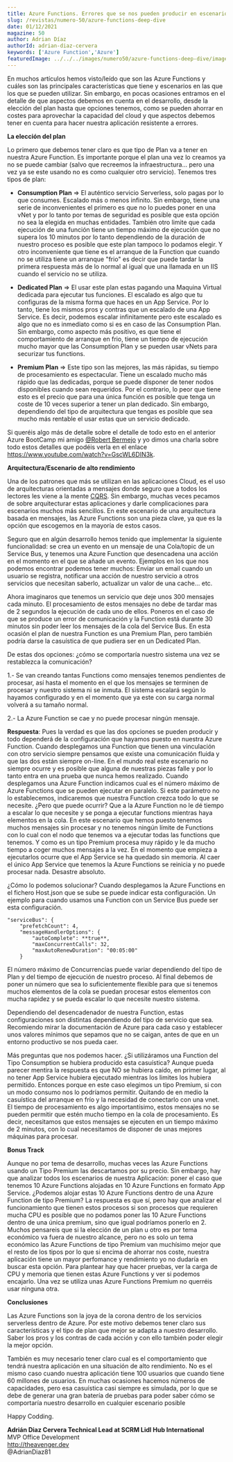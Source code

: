 ```yaml
---
title: Azure Functions. Errores que se nos pueden producir en escenarios de alto rendimiento
slug: /revistas/numero-50/azure-functions-deep-dive
date: 01/12/2021
magazine: 50
author: Adrian Díaz
authorId: adrian-diaz-cervera
keywords: ['Azure Function','Azure']
featuredImage: ../../../images/numero50/azure-functions-deep-dive/image1.png
---
```


En muchos artículos hemos visto/leído que son las Azure Functions y
cuáles son las principales características que tiene y escenarios en las
que los que se pueden utilizar. Sin embargo, en pocas ocasiones entramos
en el detalle de que aspectos debemos en cuenta en el desarrollo, desde
la elección del plan hasta que opciones tenemos, como se pueden ahorrar
en costes para aprovechar la capacidad del cloud y que aspectos debemos
tener en cuenta para hacer nuestra aplicación resistente a errores.

**La elección del plan**

Lo primero que debemos tener claro es que tipo de Plan va a tener en
nuestra Azure Function. Es importante porque el plan una vez lo creamos
ya no se puede cambiar (salvo que recreemos la infraestructura... pero
una vez ya se este usando no es como cualquier otro servicio). Tenemos
tres tipos de plan:

-   **Consumption Plan** => El auténtico servicio Serverless, solo pagas
    por lo que consumes. Escalado más o menos infinito. Sin embargo,
    tiene una serie de inconvenientes el primero es que no lo puedes
    poner en una vNet y por lo tanto por temas de seguridad es posible
    que esta opción no sea la elegida en muchas entidades. También otro
    limite que cada ejecución de una función tiene un tiempo máximo de
    ejecución que no supera los 10 minutos por lo tanto dependiendo de
    la duración de nuestro proceso es posible que este plan tampoco lo
    podamos elegir. Y otro inconveniente que tiene es el arranque de la
    Function que cuando no se utiliza tiene un arranque "frio" es decir
    que puede tardar la primera respuesta más de lo normal al igual que
    una llamada en un IIS cuando el servicio no se utiliza.

-   **Dedicated Plan** => El usar este plan estas pagando una Maquina
    Virtual dedicada para ejecutar tus funciones. El escalado es algo
    que tu configuras de la misma forma que haces en un App Service. Por
    lo tanto, tiene los mismos pros y contras que un escalado de una App
    Service. Es decir, podemos escalar infinitamente pero este escalado
    es algo que no es inmediato como si es en caso de las Consumption
    Plan. Sin embargo, como aspecto más positivo, es que tiene el
    comportamiento de arranque en frio, tiene un tiempo de ejecución
    mucho mayor que las Consumption Plan y se pueden usar vNets para
    securizar tus functions.

-   **Premium Plan** => Este tipo son las mejores, las más rápidas, su
    tiempo de procesamiento es espectacular. Tiene un escalado mucho más
    rápido que las dedicadas, porque se puede disponer de tener nodos
    disponibles cuando sean requeridos. Por el contrario, lo peor que
    tiene esto es el precio que para una única función es posible que
    tenga un coste de 10 veces superior a tener un plan dedicado. Sin
    embargo, dependiendo del tipo de arquitectura que tengas es posible
    que sea mucho más rentable el usar estas que un servicio dedicado.

Si queréis algo más de detalle sobre el detalle de todo esto en el
anterior Azure BootCamp mi amigo [@Robert
Bermejo](https://www.linkedin.com/in/robert-bermejo-blasco-75a73b2a/) y
yo dimos una charla sobre todo estos detalles que podéis verla en el
enlace https://www.youtube.com/watch?v=GscWL6DIN3k.

**Arquitectura/Escenario de alto rendimiento**

Una de los patrones que más se utilizan en las aplicaciones Cloud, es el
uso de arquitecturas orientadas a mensajes donde seguro que a todos los
lectores les viene a la mente
[CQRS](https://docs.microsoft.com/es-es/azure/architecture/patterns/cqrs#:~:text=CQRS%20significa%20segregaci%C3%B3n%20de%20responsabilidades,la%20escalabilidad%20y%20la%20seguridad.).
Sin embargo, muchas veces pecamos de sobre arquitecturar estas
aplicaciones y darle complicaciones para escenarios muchos más
sencillos. En este escenario de una arquitectura basada en mensajes, las
Azure Functions son una pieza clave, ya que es la opción que escogemos
en la mayoría de estos casos.

Seguro que en algún desarrollo hemos tenido que implementar la siguiente
funcionalidad: se crea un evento en un mensaje de una Cola/topic de un
Service Bus, y tenemos una Azure Function que desencadena una acción en
el momento en el que se añade un evento. Ejemplos en los que nos podemos
encontrar podemos tener muchos: Enviar un email cuando un usuario se
registra, notificar una acción de nuestro servicio a otros servicios que
necesitan saberlo, actualizar un valor de una cache... etc.

Ahora imaginaros que tenemos un servicio que deje unos 300 mensajes cada
minuto. El procesamiento de estos mensajes no debe de tardar mas de 2
segundos la ejecución de cada uno de ellos. Poneros en el caso de que se
produce un error de comunicación y la Function está durante 30 minutos
sin poder leer los mensajes de la cola del Service Bus. En esta ocasión
el plan de nuestra Function es una Premium Plan, pero también podría
darse la casuística de que pudiera ser en un Dedicated Plan.

De estas dos opciones: ¿cómo se comportaría nuestro sistema una vez se
restablezca la comunicación?

1.- Se van creando tantas Functions como mensajes tenemos pendientes de
procesar, así hasta el momento en el que los mensajes se terminen de
procesar y nuestro sistema ni se inmuta. El sistema escalará según lo
hayamos configurado y en el momento que ya este con su carga normal
volverá a su tamaño normal.

2.- La Azure Function se cae y no puede procesar ningún mensaje.

**Respuesta**: Pues la verdad es que las dos opciones se pueden producir
y todo dependerá de la configuración que hayamos puesto en nuestra Azure
Function. Cuando desplegamos una Function que tienen una vinculación con
otro servicio siempre pensamos que existe una comunicación fluida y que
las dos están siempre on-line. En el mundo real este escenario no
siempre ocurre y es posible que alguna de nuestras piezas falle y por lo
tanto entra en una prueba que nunca hemos realizado. Cuando desplegamos
una Azure Function indicamos cual es el número máximo de Azure Functions
que se pueden ejecutar en paralelo. Si este parámetro no lo
establecemos, indicaremos que nuestra Function crezca todo lo que se
necesite. ¿Pero que puede ocurrir? Que a la Azure Function no le dé
tiempo a escalar lo que necesite y se ponga a ejecutar functions
mientras haya elementos en la cola. En este escenario que hemos puesto
tenemos muchos mensajes sin procesar y no tenemos ningún límite de
Functions con lo cual con el nodo que tenemos va a ejecutar todas las
functions que tenemos. Y como es un tipo Premium procesa muy rápido y le
da mucho tiempo a coger muchos mensajes a la vez. En el momento que
empieza a ejecutarlos ocurre que el App Service se ha quedado sin
memoria. Al caer el único App Service que tenemos la Azure Functions se
reinicia y no puede procesar nada. Desastre absoluto.

¿Cómo lo podemos solucionar? Cuando desplegamos la Azure Functions en el
fichero Host.json que se sube se puede indicar esta configuración. Un
ejemplo para cuando usamos una Function con un Service Bus puede ser
esta configuración.

```
"serviceBus": {
    "prefetchCount": 4,
    "messageHandlerOptions": {
        "autoComplete": **true**,
        "maxConcurrentCalls": 32,
        "maxAutoRenewDuration": "00:05:00"
    }
```

El número máximo de Concurrencias puede variar dependiendo del tipo de
Plan y del tiempo de ejecución de nuestro proceso. Al final debemos de
poner un número que sea lo suficientemente flexible para que si tenemos
muchos elementos de la cola se puedan procesar estos elementos con mucha
rapidez y se pueda escalar lo que necesite nuestro sistema.

Dependiendo del desencadenador de nuestra Function, estas
configuraciones son distintas dependiendo del tipo de servicio que sea.
Recomiendo mirar la documentación de Azure para cada caso y establecer
unos valores mínimos que sepamos que no se caigan, antes de que en un
entorno productivo se nos pueda caer.

Más preguntas que nos podemos hacer. ¿Si utilizáramos una Function del
Tipo Consumption se hubiera producido esta casuística? Aunque pueda
parecer mentira la respuesta es que NO se hubiera caído, en primer
lugar, al no tener App Service hubiera ejecutado mientras los limites
los hubiera permitido. Entonces porque en este caso elegimos un tipo
Premium, si con un modo consumo nos lo podríamos permitir. Quitando de
en medio la casuística del arranque en frío y la necesidad de conectarlo
con una vnet. El tiempo de procesamiento es algo importantísimo, estos
mensajes no se pueden permitir que estén mucho tiempo en la cola de
procesamiento. Es decir, necesitamos que estos mensajes se ejecuten en
un tiempo máximo de 2 minutos, con lo cual necesitamos de disponer de
unas mejores máquinas para procesar.

**Bonus Track**

Aunque no por tema de desarrollo, muchas veces las Azure Functions
usando un Tipo Premium las descartamos por su precio. Sin embargo, hay
que analizar todos los escenarios de nuestra Aplicación: poner el caso
que tenemos 10 Azure Functions alojadas en 10 Azure Functions en formato
App Service. ¿Podemos alojar estas 10 Azure Functions dentro de una
Azure Function de tipo Premium? La respuesta es que sí, pero hay que
analizar el funcionamiento que tienen estos procesos si son procesos que
requieren mucha CPU es posible que no podamos poner las 10 Azure
Functions dentro de una única premium, sino que igual podríamos ponerlo
en 2. Muchos pensareis que si la elección de un plan u otro es por tema
económico va fuera de nuestro alcance, pero no es solo un tema económico
las Azure Functions de tipo Premium van muchísimo mejor que el resto de
los tipos por lo que si encima de ahorrar nos coste, nuestra aplicación
tiene un mayor perfomance y rendimiento yo no dudaría en buscar esta
opción. Para plantear hay que hacer pruebas, ver la carga de CPU y
memoria que tienen estas Azure Functions y ver si podemos encajarlo. Una
vez se utiliza unas Azure Functions Premium no querréis usar ninguna
otra.

**Conclusiones**

Las Azure Functions son la joya de la corona dentro de los servicios
serverless dentro de Azure. Por este motivo debemos tener claro sus
características y el tipo de plan que mejor se adapta a nuestro
desarrollo. Saber los pros y los contras de cada acción y con ello
también poder elegir la mejor opción.

También es muy necesario tener claro cual es el comportamiento que
tendrá nuestra aplicación en una situación de alto rendimiento. No es el
mismo caso cuando nuestra aplicación tiene 100 usuarios que cuando tiene
60 millones de usuarios. En muchas ocasiones hacemos números de
capacidades, pero esa casuística casi siempre es simulada, por lo que se
debe de generar una gran batería de pruebas para poder saber cómo se
comportaría nuestro desarrollo en cualquier escenario posible

Happy Codding.

**Adrián Diaz Cervera Technical Lead at SCRM Lidl Hub International** <br />
MVP Office Development <br />
http://theavenger.dev <br />
@AdrianDiaz81 <br />
